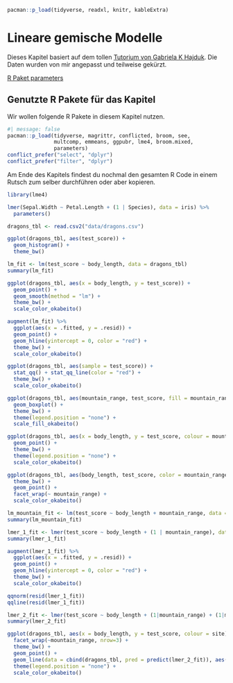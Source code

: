 ```r
pacman::p_load(tidyverse, readxl, knitr, kableExtra)
```

# Lineare gemische Modelle

::: column-margin
Dieses Kapitel basiert auf dem tollen [Tutorium von Gabriela K Hajduk](https://ourcodingclub.github.io/tutorials/mixed-models/). Die Daten wurden von mir angepasst und teilweise gekürzt.
:::

[R Paket parameters](https://easystats.github.io/parameters/articles/model_parameters.html)

## Genutzte R Pakete für das Kapitel

Wir wollen folgende R Pakete in diesem Kapitel nutzen.

```r
#| message: false
pacman::p_load(tidyverse, magrittr, conflicted, broom, see,
               multcomp, emmeans, ggpubr, lme4, broom.mixed,
               parameters)
conflict_prefer("select", "dplyr")
conflict_prefer("filter", "dplyr")
```

Am Ende des Kapitels findest du nochmal den gesamten R Code in einem Rutsch zum selber durchführen oder aber kopieren.

```r
library(lme4)

lmer(Sepal.Width ~ Petal.Length + (1 | Species), data = iris) %>%
  parameters()
```

```r

dragons_tbl <- read.csv2("data/dragons.csv")

```

```r
ggplot(dragons_tbl, aes(test_score)) +
  geom_histogram() +
  theme_bw() 
```

```r
lm_fit <- lm(test_score ~ body_length, data = dragons_tbl)
summary(lm_fit)
```

```r
ggplot(dragons_tbl, aes(x = body_length, y = test_score)) +
  geom_point() +
  geom_smooth(method = "lm") +
  theme_bw() +
  scale_color_okabeito()
```

```r
augment(lm_fit) %>% 
  ggplot(aes(x = .fitted, y = .resid)) + 
  geom_point() +
  geom_hline(yintercept = 0, color = "red") +
  theme_bw() +
  scale_color_okabeito()
```

```r

ggplot(dragons_tbl, aes(sample = test_score)) +
  stat_qq() + stat_qq_line(color = "red") +
  theme_bw() +
  scale_color_okabeito()

```

```r
ggplot(dragons_tbl, aes(mountain_range, test_score, fill = mountain_range)) +
  geom_boxplot() +
  theme_bw() +
  theme(legend.position = "none") +
  scale_fill_okabeito()
```

```r
ggplot(dragons_tbl, aes(x = body_length, y = test_score, colour = mountain_range)) +
  geom_point() +
  theme_bw() +
  theme(legend.position = "none") +
  scale_color_okabeito()
```

```r
ggplot(dragons_tbl, aes(body_length, test_score, color = mountain_range)) + 
  theme_bw() +
  geom_point() + 
  facet_wrap(~ mountain_range) +
  scale_color_okabeito()
```

```r
lm_mountain_fit <- lm(test_score ~ body_length + mountain_range, data = dragons_tbl)
summary(lm_mountain_fit)
```

```r
lmer_1_fit <- lmer(test_score ~ body_length + (1 | mountain_range), data = dragons_tbl)
summary(lmer_1_fit)
```

```r
augment(lmer_1_fit) %>% 
  ggplot(aes(x = .fitted, y = .resid)) + 
  geom_point() +
  geom_hline(yintercept = 0, color = "red") +
  theme_bw() +
  scale_color_okabeito()

```

```r

qqnorm(resid(lmer_1_fit))
qqline(resid(lmer_1_fit)) 

```

```r
lmer_2_fit <- lmer(test_score ~ body_length + (1|mountain_range) + (1|mountain_range/site), data = dragons_tbl) 
summary(lmer_2_fit)
```

```r
ggplot(dragons_tbl, aes(x = body_length, y = test_score, colour = site)) +
  facet_wrap(~mountain_range, nrow=3) +
  theme_bw() +
  geom_point() +
  geom_line(data = cbind(dragons_tbl, pred = predict(lmer_2_fit)), aes(y = pred)) +
  theme(legend.position = "none") +
  scale_color_okabeito() 
```
